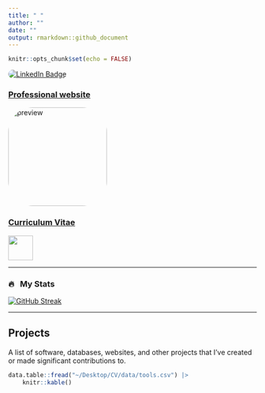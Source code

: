 ```yaml
---
title: " "
author: ""
date: ""
output: rmarkdown::github_document
---
```


```r
knitr::opts_chunk$set(echo = FALSE)
```
 

<p align="left">
<a href="https://www.linkedin.com/in/brian-schilder"><img style="border-radius: 50px;" src="https://img.shields.io/badge/LinkedIn-blue?style=for-the-badge&logo=linkedin&logoColor=white" alt="LinkedIn Badge"></a>
</p>

### [Professional website](https://bschilder.github.io/BMSchilder)

<a href="https://bschilder.github.io/BMSchilder/"><img style="height: 200px; border-radius: 50px;"  src="https://github.com/bschilder/BMSchilder/raw/master/images/preview_image.png" alt="preview"></a>


### [Curriculum Vitae](https://bschilder.github.io/CV/CV.html)
<a href="https://bschilder.github.io/CV/CV.html"> 
<img src="https://github.com/FortAwesome/Font-Awesome/raw/6.x/svgs/regular/file-lines.svg" width="50" height="50">
</a>

---

### 🔥 &nbsp; My Stats

[![GitHub Streak](http://github-readme-streak-stats.herokuapp.com?user=bschilder&theme=dark&background=000000)](https://git.io/streak-stats)


<!-- [![Top Langs](https://github-readme-stats.vercel.app/api/top-langs/?username=bschilder&layout=compact&theme=vision-friendly-dark)](https://github.com/anuraghazra/github-readme-stats) -->

---
 
## Projects 

A list of software, databases, websites, and other projects that 
I've created or made significant contributions to. 

```r
data.table::fread("~/Desktop/CV/data/tools.csv") |>
    knitr::kable()
```
 
